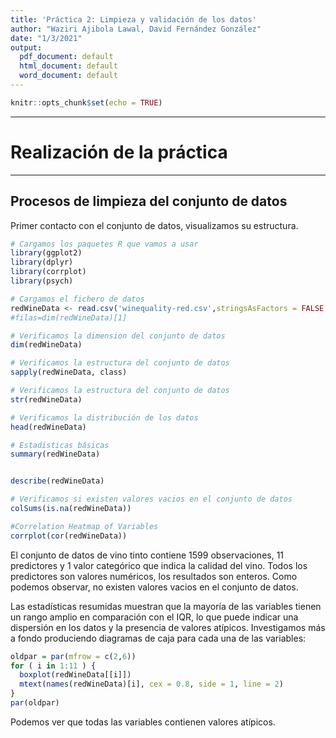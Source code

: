 ```yaml
---
title: 'Práctica 2: Limpieza y validación de los datos'
author: "Waziri Ajibola Lawal, David Fernández González"
date: "1/3/2021"
output:
  pdf_document: default
  html_document: default
  word_document: default
---
```


```r
knitr::opts_chunk$set(echo = TRUE)
```

******
# Realización de la práctica
******

## Procesos de limpieza del conjunto de datos

Primer contacto con el conjunto de datos, visualizamos su estructura.  

```r
# Cargamos los paquetes R que vamos a usar
library(ggplot2)
library(dplyr)
library(corrplot)
library(psych)

# Cargamos el fichero de datos
redWineData <- read.csv('winequality-red.csv',stringsAsFactors = FALSE, header = TRUE)
#filas=dim(redWineData)[1]

# Verificamos la dimension del conjunto de datos
dim(redWineData)

# Verificamos la estructura del conjunto de datos
sapply(redWineData, class)

# Verificamos la estructura del conjunto de datos
str(redWineData)

# Verificamos la distribución de los datos  
head(redWineData)
```

```r
# Estadísticas básicas
summary(redWineData)


describe(redWineData)

```

```r
# Verificamos si existen valores vacios en el conjunto de datos
colSums(is.na(redWineData))

#Correlation Heatmap of Variables
corrplot(cor(redWineData))

```

El conjunto de datos de vino tinto contiene 1599 observaciones, 11 predictores y 1 valor categórico que indica la calidad del vino. Todos los predictores son valores numéricos, los resultados son enteros. Como podemos observar, no existen valores vacios en el conjunto de datos.


Las estadísticas resumidas muestran que la mayoría de las variables tienen un rango amplio en comparación con el IQR, lo que puede indicar una dispersión en los datos y la presencia de valores atípicos. Investigamos más a fondo produciendo diagramas de caja para cada una de las variables:



```r
oldpar = par(mfrow = c(2,6))
for ( i in 1:11 ) {
  boxplot(redWineData[[i]])
  mtext(names(redWineData)[i], cex = 0.8, side = 1, line = 2)
}
par(oldpar)
```

Podemos ver que todas las variables contienen valores atípicos.